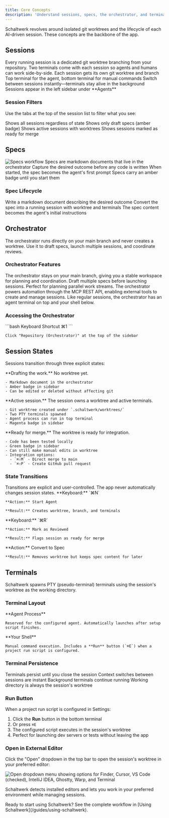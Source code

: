 ```yaml
---
title: Core Concepts
description: 'Understand sessions, specs, the orchestrator, and terminal management'
---
```


Schaltwerk revolves around isolated git worktrees and the lifecycle of each AI-driven session. These concepts are the backbone of the app.

## Sessions

<Card title="What is a Session?" icon="laptop-code">
  Every running session is a dedicated git worktree branching from your repository. Two terminals come with each session so agents and humans can work side-by-side.
</Card>

<CardGroup cols={2}>
  <Card title="Isolated Worktrees" icon="git-alt">
    Each session gets its own git worktree and branch
  </Card>
  <Card title="Dual Terminals" icon="terminal">
    Top terminal for the agent, bottom terminal for manual commands
  </Card>
  <Card title="Instant Switching" icon="arrows-rotate">
    Switch between sessions instantly—terminals stay alive in the background
  </Card>
  <Card title="Sidebar Organization" icon="list">
    Sessions appear in the left sidebar under **Agents**
  </Card>
</CardGroup>

### Session Filters

Use the tabs at the top of the session list to filter what you see:

<Tabs>
  <Tab title="All">
    Shows all sessions regardless of state
  </Tab>
  <Tab title="Specs">
    Shows only draft specs (amber badge)
  </Tab>
  <Tab title="Running">
    Shows active sessions with worktrees
  </Tab>
  <Tab title="Reviewed">
    Shows sessions marked as ready for merge
  </Tab>
</Tabs>

## Specs

<img src="/logo/specs-workflow.svg" alt="Specs workflow" className="w-full max-w-4xl mx-auto my-8" />

<CardGroup cols={2}>
  <Card title="Markdown Planning" icon="file-lines">
    Specs are markdown documents that live in the orchestrator
  </Card>
  <Card title="Capture Intent" icon="lightbulb">
    Capture the desired outcome before any code is written
  </Card>
  <Card title="Agent Prompts" icon="message">
    When started, the spec becomes the agent's first prompt
  </Card>
  <Card title="Amber Badge" icon="bookmark">
    Specs carry an amber badge until you start them
  </Card>
</CardGroup>

### Spec Lifecycle

<Steps>
  <Step title="Draft the spec">
    Write a markdown document describing the desired outcome
  </Step>
  <Step title="Start the session">
    Convert the spec into a running session with worktree and terminals
  </Step>
  <Step title="Agent receives prompt">
    The spec content becomes the agent's initial instructions
  </Step>
</Steps>

## Orchestrator

<Card title="The Control Panel" icon="tower-control" color="#22d3ee">
  The orchestrator runs directly on your main branch and never creates a worktree. Use it to draft specs, launch multiple sessions, and coordinate reviews.
</Card>

### Orchestrator Features

<AccordionGroup>
  <Accordion title="Main Branch Access">
    The orchestrator stays on your main branch, giving you a stable workspace for planning and coordination.
  </Accordion>

  <Accordion title="Spec Creation">
    Draft multiple specs before launching sessions. Perfect for planning parallel work streams.
  </Accordion>

  <Accordion title="MCP REST API">
    The orchestrator powers automation through the MCP REST API, enabling external tools to create and manage sessions.
  </Accordion>

  <Accordion title="Dual Terminals">
    Like regular sessions, the orchestrator has an agent terminal on top and your shell below.
  </Accordion>
</AccordionGroup>

### Accessing the Orchestrator

<CodeGroup>
```bash Keyboard Shortcut
⌘1
```

```plaintext Sidebar
Click "Repository (Orchestrator)" at the top of the sidebar
```
</CodeGroup>

## Session States

Sessions transition through three explicit states:

<Steps>
  <Step title="Spec" icon="file-pen">
    **Drafting the work.** No worktree yet.

    - Markdown document in the orchestrator
    - Amber badge in sidebar
    - Can be edited or deleted without affecting git
  </Step>

  <Step title="Running" icon="play">
    **Active session.** The session owns a worktree and active terminals.

    - Git worktree created under `.schaltwerk/worktrees/`
    - Two PTY terminals spawned
    - Agent process can run in top terminal
    - Magenta badge in sidebar
  </Step>

  <Step title="Reviewed" icon="check">
    **Ready for merge.** The worktree is ready for integration.

    - Code has been tested locally
    - Green badge in sidebar
    - Can still make manual edits in worktree
    - Integration options:
      - `⌘⇧M` - Direct merge to main
      - `⌘⇧P` - Create GitHub pull request
  </Step>
</Steps>

### State Transitions

<Info>
  Transitions are explicit and user-controlled. The app never automatically changes session states.
</Info>

<Tabs>
  <Tab title="Spec → Running">
    **Keyboard:** `⌘N`

    **Action:** Start Agent

    **Result:** Creates worktree, branch, and terminals
  </Tab>

  <Tab title="Running → Reviewed">
    **Keyboard:** `⌘R`

    **Action:** Mark as Reviewed

    **Result:** Flags session as ready for merge
  </Tab>

  <Tab title="Running → Spec">
    **Action:** Convert to Spec

    **Result:** Removes worktree but keeps spec content for later
  </Tab>
</Tabs>

## Terminals

<Card title="PTY Terminal Management" icon="window" color="#22d3ee">
  Schaltwerk spawns PTY (pseudo-terminal) terminals using the session's worktree as the working directory.
</Card>

### Terminal Layout

<CardGroup cols={2}>
  <Card title="Top Terminal" icon="robot" color="#ec4899">
    **Agent Process**

    Reserved for the configured agent. Automatically launches after setup script finishes.
  </Card>

  <Card title="Bottom Terminal" icon="user" color="#22c55e">
    **Your Shell**

    Manual command execution. Includes a **Run** button (`⌘E`) when a project run script is configured.
  </Card>
</CardGroup>

### Terminal Persistence

<Check>Terminals persist until you close the session</Check>
<Check>Context switches between sessions are instant</Check>
<Check>Background terminals continue running</Check>
<Check>Working directory is always the session's worktree</Check>

### Run Button

When a project run script is configured in Settings:

1. Click the **Run** button in the bottom terminal
2. Or press `⌘E`
3. The configured script executes in the session's worktree
4. Perfect for launching dev servers or tests without leaving the app

### Open in External Editor

Click the "Open" dropdown in the top bar to open the session's worktree in your preferred editor:

![Open dropdown menu showing options for Finder, Cursor, VS Code (checked), IntelliJ IDEA, Ghostty, Warp, and Terminal](/images/open-in-editor.png)

Schaltwerk detects installed editors and lets you work in your preferred environment while managing sessions.

<Tip>
  Ready to start using Schaltwerk? See the complete workflow in [Using Schaltwerk](/guides/using-schaltwerk).
</Tip>
